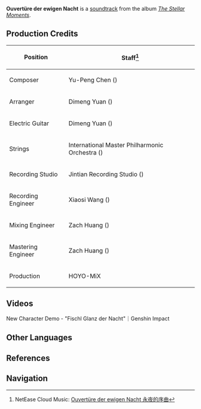 {{Soundtrack Infobox
|title          =
|image          = The Stellar Moments.png
|album          = The Stellar Moments
|number         = 05
|featured       =
|featured2      =
|featured3      =
|featured_disc  =
|featured_disc2 =
|featured_disc3 =
|youtube_id     = zmS7kzSHuSE
|youtube_time   = 332
|spotify_id     = 6Ta8BVRQqFVkGATsEIB7kP
|played_in      = Character Demo
|during         = [https://youtu.be/3VtfVPCbNzk New Character Demo - "Fischl: Glanz der Nacht"]
|domain         =
|previous       = Flaming Fry
|next           = Sieh an, mein Sommernachtgarten!
}}
'''Ouvertüre der ewigen Nacht''' is a [[soundtrack]] from the album ''[[The Stellar Moments]]''.

==Production Credits==
{| class="wikitable" style="text-align:left; height:0.5em"
! Position
! Staff<ref>NetEase Cloud Music: [https://music.163.com/#/song?id=1817410053 Ouvertüre der ewigen Nacht 永夜的序曲]</ref>
|-
! Composer
| Yu-Peng Chen ({{Lang|zh=陈致逸|mini=1}})
|-
! Arranger
| Dimeng Yuan ({{Lang|zh=苑迪萌|mini=1}})
|-
! Electric Guitar
| Dimeng Yuan ({{Lang|zh=苑迪萌|mini=1}})
|-
! Strings
| International Master Philharmonic Orchestra ({{Lang|zh=国际首席爱乐乐团|mini=1}})
|-
! Recording Studio
| Jintian Recording Studio ({{Lang|zh=金田录音棚|mini=1}})
|-
! Recording Engineer
| Xiaosi Wang ({{Lang|zh=王小四|mini=1}})
|-
! Mixing Engineer
| Zach Huang ({{Lang|zh=黄巍|mini=1}})
|-
! Mastering Engineer
| Zach Huang ({{Lang|zh=黄巍|mini=1}})
|-
! Production
| HOYO-MiX
|}

==Videos==
<gallery hideaddbutton="true" captionalign="center">
New Character Demo - "Fischl Glanz der Nacht"｜Genshin Impact
</gallery>

==Other Languages==
{{Other Languages|default_hidden = 1
|en      = Ouvertüre der ewigen Nacht
|zhs     = 永夜的序曲
|zhs_rm  = Yǒngyè de Xùqǔ
|zht     = 永夜的序曲
|zht_rm  = Yǒngyè de Xùqǔ
|ja      = 永夜の序曲
|ja_rm   = Eiya no Jokyoku
|ko      = {{tt|영원|永遠}}한 밤의 {{tt|서곡|序曲}}
|ko_rm   = Yeongwonhan Bam-ui Seogok
}}

==References==
{{Reflist}}

==Navigation==
{{Soundtrack Navbox|The Stellar Moments}}
